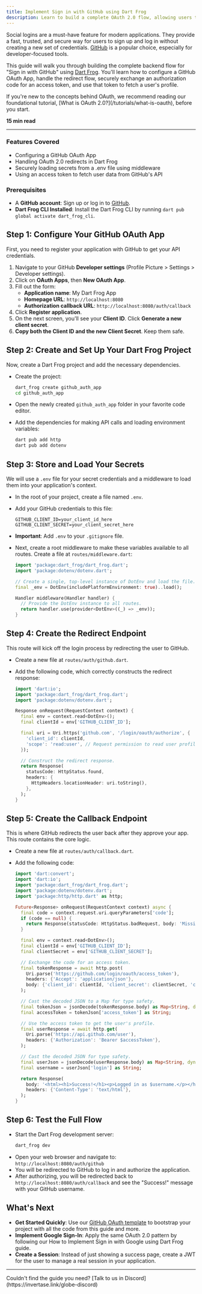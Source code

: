 ```yaml
---
title: Implement Sign in with GitHub using Dart Frog
description: Learn to build a complete OAuth 2.0 flow, allowing users to sign in to your application securely with their GitHub account.
---
```


Social logins are a must-have feature for modern applications. They provide a fast, trusted, and secure way for users to sign up and log in without creating a new set of credentials. [GitHub](https://github.com/) is a popular choice, especially for developer-focused tools.

This guide will walk you through building the complete backend flow for "Sign in with GitHub" using [Dart Frog](https://dart-frog.dev/). You'll learn how to configure a GitHub OAuth App, handle the redirect flow, securely exchange an authorization code for an access token, and use that token to fetch a user's profile.

<Info>
  If you're new to the concepts behind OAuth, we recommend reading our
  foundational tutorial, [What is OAuth 2.0?](/tutorials/what-is-oauth), before
  you start.
</Info>

**15 min read**

---

### Features Covered

- Configuring a GitHub OAuth App
- Handling OAuth 2.0 redirects in Dart Frog
- Securely loading secrets from a .env file using middleware
- Using an access token to fetch user data from GitHub's API

### Prerequisites

- A **GitHub account**: Sign up or log in to [GitHub](https://github.com/).
- **Dart Frog CLI Installed**: Install the Dart Frog CLI by running `dart pub global activate dart_frog_cli`.

## Step 1: Configure Your GitHub OAuth App

First, you need to register your application with GitHub to get your API credentials.

1. Navigate to your GitHub **Developer settings** (Profile Picture > Settings > Developer settings).
2. Click on **OAuth Apps**, then **New OAuth App**.
3. Fill out the form:
   - **Application name**: My Dart Frog App
   - **Homepage URL**: `http://localhost:8080`
   - **Authorization callback URL**: `http://localhost:8080/auth/callback`
4. Click **Register application**.
5. On the next screen, you'll see your **Client ID**. Click **Generate a new client secret**.
6. **Copy both the Client ID and the new Client Secret**. Keep them safe.

## Step 2: Create and Set Up Your Dart Frog Project

Now, create a Dart Frog project and add the necessary dependencies.

- Create the project:

  ```bash
  dart_frog create github_auth_app
  cd github_auth_app
  ```

- Open the newly created `github_auth_app` folder in your favorite code editor.
- Add the dependencies for making API calls and loading environment variables:

  ```bash
  dart pub add http
  dart pub add dotenv
  ```

## Step 3: Store and Load Your Secrets

We will use a `.env` file for your secret credentials and a middleware to load them into your application's context.

- In the root of your project, create a file named `.env`.
- Add your GitHub credentials to this file:

  ```env
  GITHUB_CLIENT_ID=your_client_id_here
  GITHUB_CLIENT_SECRET=your_client_secret_here
  ```

- **Important**: Add `.env` to your `.gitignore` file.
- Next, create a root middleware to make these variables available to all routes. Create a file at `routes/middleware.dart`:

  ```dart
  import 'package:dart_frog/dart_frog.dart';
  import 'package:dotenv/dotenv.dart';

  // Create a single, top-level instance of DotEnv and load the file.
  final _env = DotEnv(includePlatformEnvironment: true)..load();

  Handler middleware(Handler handler) {
    // Provide the DotEnv instance to all routes.
    return handler.use(provider<DotEnv>((_) => _env));
  }
  ```

## Step 4: Create the Redirect Endpoint

This route will kick off the login process by redirecting the user to GitHub.

- Create a new file at `routes/auth/github.dart`.
- Add the following code, which correctly constructs the redirect response:

  ```dart
  import 'dart:io';
  import 'package:dart_frog/dart_frog.dart';
  import 'package:dotenv/dotenv.dart';

  Response onRequest(RequestContext context) {
    final env = context.read<DotEnv>();
    final clientId = env['GITHUB_CLIENT_ID'];

    final uri = Uri.https('github.com', '/login/oauth/authorize', {
      'client_id': clientId,
      'scope': 'read:user', // Request permission to read user profile data
    });

    // Construct the redirect response.
    return Response(
      statusCode: HttpStatus.found,
      headers: {
        HttpHeaders.locationHeader: uri.toString(),
      },
    );
  }
  ```

## Step 5: Create the Callback Endpoint

This is where GitHub redirects the user back after they approve your app. This route contains the core logic.

- Create a new file at `routes/auth/callback.dart`.
- Add the following code:

  ```dart
  import 'dart:convert';
  import 'dart:io';
  import 'package:dart_frog/dart_frog.dart';
  import 'package:dotenv/dotenv.dart';
  import 'package:http/http.dart' as http;

  Future<Response> onRequest(RequestContext context) async {
    final code = context.request.uri.queryParameters['code'];
    if (code == null) {
      return Response(statusCode: HttpStatus.badRequest, body: 'Missing code');
    }

    final env = context.read<DotEnv>();
    final clientId = env['GITHUB_CLIENT_ID'];
    final clientSecret = env['GITHUB_CLIENT_SECRET'];

    // Exchange the code for an access token.
    final tokenResponse = await http.post(
      Uri.parse('https://github.com/login/oauth/access_token'),
      headers: {'Accept': 'application/json'},
      body: {'client_id': clientId, 'client_secret': clientSecret, 'code': code},
    );

    // Cast the decoded JSON to a Map for type safety.
    final tokenJson = jsonDecode(tokenResponse.body) as Map<String, dynamic>;
    final accessToken = tokenJson['access_token'] as String;

    // Use the access token to get the user's profile.
    final userResponse = await http.get(
      Uri.parse('https://api.github.com/user'),
      headers: {'Authorization': 'Bearer $accessToken'},
    );

    // Cast the decoded JSON for type safety.
    final userJson = jsonDecode(userResponse.body) as Map<String, dynamic>;
    final username = userJson['login'] as String;

    return Response(
      body: '<html><h1>Success!</h1><p>Logged in as $username.</p></html>',
      headers: {'Content-Type': 'text/html'},
    );
  }
  ```

## Step 6: Test the Full Flow

- Start the Dart Frog development server:
  ```bash
  dart_frog dev
  ```
- Open your web browser and navigate to: `http://localhost:8080/auth/github`
- You will be redirected to GitHub to log in and authorize the application.
- After authorizing, you will be redirected back to `http://localhost:8080/auth/callback` and see the "Success!" message with your GitHub username.

## What's Next

- **Get Started Quickly**: Use our [GitHub OAuth template](https://globe.dev/templates/dartfrog_github_auth/) to bootstrap your project with all the code from this guide and more.
- **Implement Google Sign-In**: Apply the same OAuth 2.0 pattern by following our How to Implement Sign in with Google using Dart Frog guide.
- **Create a Session**: Instead of just showing a success page, create a JWT for the user to manage a real session in your application.

---

<Info>
  Couldn't find the guide you need? [Talk to us in
  Discord](https://invertase.link/globe-discord)
</Info>
